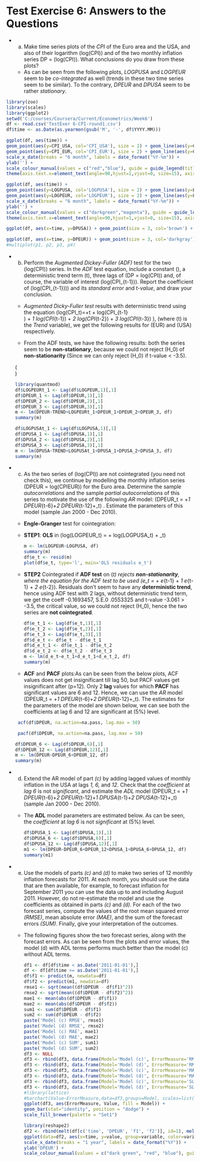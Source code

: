 Test Exercise 6: Answers to the Questions
========================================================

* (a) Make time series plots of the *CPI* of the Euro area and the USA, and also of their logarithm \(log(CPI)\) and of
the two monthly inflation series DP = \(\Delta log(CPI)\). What conclusions do you draw from these plots?

  + As can be seen from the following plots, *LOGPUSA* and *LOGPEUR* seem to be *co-integrated* as well (trends in these two time series seem to be similar). To the contrary, *DPEUR* and *DPUSA* seem to be rather *stationary*.
  
```r
library(zoo)
library(scales)
library(ggplot2)
setwd('C:/courses/Coursera/Current/Econometrics/Week6')
df <- read.csv('TestExer 6-CPI-round1.csv')
df$time <- as.Date(as.yearmon(gsub('M', '-', df$YYYY.MM)))
```

```r
ggplot(df, aes(time)) + 
geom_point(aes(y=CPI_USA, col='CPI_USA'), size = 2) + geom_line(aes(y=CPI_USA, col='CPI_USA')) + 
geom_point(aes(y=CPI_EUR, col='CPI_EUR'), size = 2) + geom_line(aes(y=CPI_EUR, col='CPI_EUR')) + 
scale_x_date(breaks = "6 month", labels = date_format("%Y-%m")) + 
ylab('') +
scale_colour_manual(values = c("red","blue"), guide = guide_legend(title = NULL)) +
theme(axis.text.x=element_text(angle=90,hjust=1,vjust=0, size=15), axis.text.y=element_text(size=15))
```

```r
ggplot(df, aes(time)) + 
geom_point(aes(y=LOGPUSA, col='LOGPUSA'), size = 2) + geom_line(aes(y=LOGPUSA, col='LOGPUSA')) + 
geom_point(aes(y=LOGPEUR, col='LOGPEUR'), size = 2) + geom_line(aes(y=LOGPEUR, col='LOGPEUR')) + 
scale_x_date(breaks = "6 month", labels = date_format("%Y-%m")) + 
ylab('') +
scale_colour_manual(values = c("darkgreen","magenta"), guide = guide_legend(title = NULL)) +
theme(axis.text.x=element_text(angle=90,hjust=1,vjust=0, size=15), axis.text.y=element_text(size=15))
```

```r
ggplot(df, aes(x=time, y=DPUSA)) + geom_point(size = 3, col='brown') + geom_line() + scale_x_date(breaks = "6 month", labels = date_format("%Y-%m")) + theme(axis.text.x=element_text(angle=90,hjust=1,vjust=0, size=15), axis.text.y=element_text(size=15))
```

```r
ggplot(df, aes(x=time, y=DPEUR)) + geom_point(size = 3, col='darkgray') + geom_line() + scale_x_date(breaks = "6 month", labels = date_format("%Y-%m")) + theme(axis.text.x=element_text(angle=90,hjust=1,vjust=0, size=15), axis.text.y=element_text(size=15))
#multiplot(p1, p2, p3, p4)
```

* (b) Perform the *Augmented Dickey-Fuller (ADF)* test for the two \(log(CPI)\) series. In the *ADF* test equation, include
a constant \(\alpha\), a deterministic trend term \(\beta t\), three lags of \(DP = \Delta log(CPI)\) and, of course, the variable of
interest \(log(CPI_{t-1})\). Report the coefficient of \(log(CPI_{t-1})\)) and its *standard error* and *t-value*, and draw your
conclusion.

  + *Augmented Dicky-Fuller test* results with deterministic trend using the equation \(\Delta log(CPI_t)=\alpha+\beta t + \rho log(CPI_{t-1}  
  ) + \gamma_1 \Delta log(CPI_{t-1}) + \gamma_2 \Delta log(CPI_{t-2}) + \gamma_3 \Delta log(CPI_{t-3}) \), (where \(t\) is the *Trend* 
  variable), we get the following results for \(EUR\) and \(USA\) respectively. 
  
  + From the ADF tests, we have the following results: both the series seem to be **non-stationary**, because we could not reject \(H_0\) of 
  **non-stationarity** (Since we can only reject \(H_0\) if t-value < -3.5).
  
   \(
    \begin{align*}
    Series && Coeff   && S.E.   && t-value && Reject\;H_0 \\
    EUR    && -0.1374 && 0.0486 && -2.826 && FALSE \\
    USA    && -0.07434 && 0.02719 && -2.735 && FALSE \\
    \end{align*}    
    \)
  
    ```r
    library(quantmod)
    df$LOGPEURt_1 <- Lag(df$LOGPEUR,1)[,1]
    df$DPEUR_1 <- Lag(df$DPEUR,1)[,1]
    df$DPEUR_2 <- Lag(df$DPEUR,2)[,1]
    df$DPEUR_3 <- Lag(df$DPEUR,3)[,1]
    m <- lm(DPEUR~TREND+LOGPEURt_1+DPEUR_1+DPEUR_2+DPEUR_3, df)
    summary(m)
    ```
    
    ```r
    df$LOGPUSAt_1 <- Lag(df$LOGPUSA,1)[,1]
    df$DPUSA_1 <- Lag(df$DPUSA,1)[,1]
    df$DPUSA_2 <- Lag(df$DPUSA,2)[,1]
    df$DPUSA_3 <- Lag(df$DPUSA,3)[,1]
    m <- lm(DPUSA~TREND+LOGPUSAt_1+DPUSA_1+DPUSA_2+DPUSA_3, df)
    summary(m)
    ```

* (c) As the two series of \(log(CPI)\) are not cointegrated (you need not check this), we continue by modelling the
monthly inflation series \(DPEUR = \Delta log(CPIEUR)\) for the Euro area. Determine the sample *autocorrelations*
and the sample *partial autocorrelations* of this series to motivate the use of the following *AR* model: \(DPEUR_t =
\alpha+\beta_1 DPEUR_{t-6}+\beta_2 DPEUR_{t-12}+\epsilon_t\) . Estimate the parameters of this model (sample Jan 2000 - Dec 2010).

  + **Engle-Granger** test for cointegration:

    
  + **STEP1**: **OLS** in \(log(LOGPEUR_t) = \alpha + \beta log(LOGPUSA_t)  + \epsilon_t\)
  

    ```r
    m <- lm(LOGPEUR~LOGPUSA, df)
    summary(m)
    df$e_t <- resid(m)
    plot(df$e_t, type='l', main='OLS residuals e_t')
    ```

  + **STEP2** Cointegrated if **ADF test** on \(\epsilon_t\) rejects **non-stationarity**, where the equation for the ADF test
    to be used \(\Delta e_t = \alpha + \rho e_{t-1} + \gamma_1 \Delta e_{t-1} + \gamma_2 \Delta e_{t-2}\). Residuals don't seem to have
    any **deterministic trend**, hence using ADF test with 2 lags, without deterministic trend term, we get the coeff -0.1693457, S.E.0
    .0553325 and t-value -3.061 > -3.5, the critical value, so we could not reject \(H_0\), hence the two series are **not cointegrated**.


  
    ```r
    df$e_t_1 <- Lag(df$e_t,1)[,1]
    df$e_t_2 <- Lag(df$e_t,2)[,1]
    df$e_t_3 <- Lag(df$e_t,3)[,1]
    df$d_e_t <- df$e_t - df$e_t_1
    df$d_e_t_1 <- df$e_t_1 - df$e_t_2
    df$d_e_t_2 <- df$e_t_2 - df$e_t_3
    m <- lm(d_e_t~e_t_1+d_e_t_1+d_e_t_2, df)
    summary(m)
    ```
      
   + **ACF** and **PACF** plots:As can be seen from the below plots, ACF values does not get insignificant till lag 50, but PACF values get 
   insignificant after \(p=12\). Only 2 **lag** values for which **PACF** has significant values are 6 and 12. Hence, we can use the *AR* 
   model \(DPEUR_t = \alpha+\beta_1 DPEUR_{t-6}+\beta_2 DPEUR_{t-12}+\epsilon_t\). The estimates for the parameters of the model are shown 
   below, we can see both the coefficients at lag 6 and 12 are significant at \(5\%\) level.
   
    ```r
     acf(df$DPEUR, na.action=na.pass, lag.max = 50)
    ```
    ```r
     pacf(df$DPEUR, na.action=na.pass, lag.max = 50)
    ```
     
    ```r
    df$DPEUR_6 <- Lag(df$DPEUR,6)[,1]
    df$DPEUR_12 <- Lag(df$DPEUR,12)[,1]
    m <- lm(DPEUR~DPEUR_6+DPEUR_12, df)
    summary(m)
    ```
    
* (d) Extend the AR model of part *(c)* by adding lagged values of monthly inflation in the USA at lags *1, 6,*
and *12*. Check that the *coefficient* at *lag 6* is not *significant*, and estimate the *ADL* model \(DPEUR_t =
\alpha+\beta_1 DPEUR_{t-6}+\beta_2 DPEUR_{t-12}+\gamma_1 DPUSA_{t-1}+\gamma_2 DPUSA_{t-12}+\epsilon_t\) (sample Jan 2000 - Dec 2010).

  + The **ADL** model parameters are estimated below. As can be seen, the *coefficient* at *lag 6* is not *significant* at \(5\%\) level.
  
    ```r
    df$DPUSA_1 <- Lag(df$DPUSA,1)[,1]
    df$DPUSA_6 <- Lag(df$DPUSA,6)[,1]
    df$DPUSA_12 <- Lag(df$DPUSA,12)[,1]
    m1 <- lm(DPEUR~DPEUR_6+DPEUR_12+DPUSA_1+DPUSA_6+DPUSA_12, df)
    summary(m1)
    ```

* (e) Use the models of parts *(c)* and *(d)* to make two series of 12 monthly inflation forecasts for 2011. At each
month, you should use the data that are then available, for example, to forecast inflation for September 2011
you can use the data up to and including August 2011. However, do not re-estimate the model and use the
coefficients as obtained in parts *(c)* and *(d)*. For each of the two forecast series, compute the values of the root
mean squared error *(RMSE)*, mean absolute error *(MAE)*, and the sum of the forecast errors *(SUM)*. Finally,
give your interpretation of the outcomes.

  + The following figures show the two forecast series, along with the forecast errors. As can be seen from the plots and error values,
    the model (d) with ADL terms performs much better than the model (c) without ADL terms.
  
    ```r
    df1 <- df[df$time < as.Date('2011-01-01'),]
    df <- df[df$time >= as.Date('2011-01-01'),]
    df$f1 <- predict(m, newdata=df)
    df$f2 <- predict(m1, newdata=df)
    rmse1 <- sqrt(mean((df$DPEUR - df$f1)^2))
    rmse2 <- sqrt(mean((df$DPEUR - df$f2)^2))
    mae1 <- mean(abs(df$DPEUR - df$f1))
    mae2 <- mean(abs(df$DPEUR - df$f2))
    sum1 <- sum(df$DPEUR - df$f1)
    sum2 <- sum(df$DPEUR - df$f2)
    paste('Model (c) RMSE', rmse1)
    paste('Model (d) RMSE', rmse2)
    paste('Model (c) MAE', mae1)
    paste('Model (d) MAE', mae2)
    paste('Model (c) SUM', sum1)
    paste('Model (d) SUM', sum2)
    df3 <- NULL
    df3 <- rbind(df3, data.frame(Model='Model (c)', ErrorMeasure='RMSE', Value=rmse1))
    df3 <- rbind(df3, data.frame(Model='Model (d)', ErrorMeasure='RMSE', Value=rmse2))
    df3 <- rbind(df3, data.frame(Model='Model (c)', ErrorMeasure='MAE', Value=mae1))
    df3 <- rbind(df3, data.frame(Model='Model (d)', ErrorMeasure='MAE', Value=mae2))
    df3 <- rbind(df3, data.frame(Model='Model (c)', ErrorMeasure='SUM', Value=sum1))
    df3 <- rbind(df3, data.frame(Model='Model (d)', ErrorMeasure='SUM', Value=sum2))
    #library(lattice)
    #barchart(Value~ErrorMeasure,data=df3,groups=Model, scales=list(x=list(rot=90,cex=0.8)),  text=list(df3$Model))
    ggplot(df3, aes(ErrorMeasure, Value, fill = Model)) + 
    geom_bar(stat="identity", position = "dodge") + 
    scale_fill_brewer(palette = "Set1")
    ```
    ```r
    library(reshape2)
    df2 <- rbind(melt(df[c('time', 'DPEUR', 'f1', 'f2')], id=1), melt(df1[c('time', 'DPEUR')], id=1))
    ggplot(data=df2, aes(x=time, y=value, group=variable, color=variable)) + geom_point(aes(size=2)) + geom_line() +
    scale_x_date(breaks = "1 year", labels = date_format("%Y")) + 
    ylab('DPEUR') +
    scale_colour_manual(values = c("dark green", "red", "blue"), guide = guide_legend(title = NULL))
    ```
    